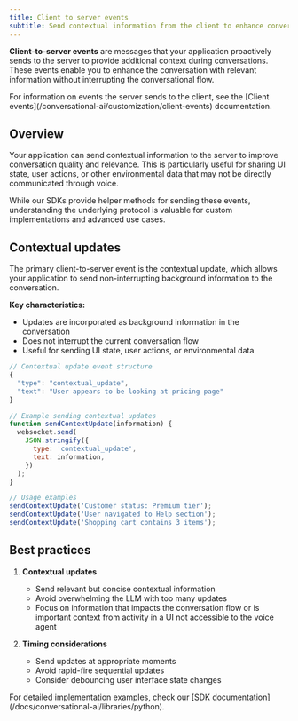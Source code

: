 ```yaml
---
title: Client to server events
subtitle: Send contextual information from the client to enhance conversational applications in real-time.
---
```


**Client-to-server events** are messages that your application proactively sends to the server to provide additional context during conversations. These events enable you to enhance the conversation with relevant information without interrupting the conversational flow.

<Note>
  For information on events the server sends to the client, see the [Client
  events](/conversational-ai/customization/client-events) documentation.
</Note>

## Overview

Your application can send contextual information to the server to improve conversation quality and relevance. This is particularly useful for sharing UI state, user actions, or other environmental data that may not be directly communicated through voice.

<Info>
  While our SDKs provide helper methods for sending these events, understanding the underlying
  protocol is valuable for custom implementations and advanced use cases.
</Info>

## Contextual updates

The primary client-to-server event is the contextual update, which allows your application to send non-interrupting background information to the conversation.

**Key characteristics:**

- Updates are incorporated as background information in the conversation
- Does not interrupt the current conversation flow
- Useful for sending UI state, user actions, or environmental data

```javascript
// Contextual update event structure
{
  "type": "contextual_update",
  "text": "User appears to be looking at pricing page"
}
```

```javascript
// Example sending contextual updates
function sendContextUpdate(information) {
  websocket.send(
    JSON.stringify({
      type: 'contextual_update',
      text: information,
    })
  );
}

// Usage examples
sendContextUpdate('Customer status: Premium tier');
sendContextUpdate('User navigated to Help section');
sendContextUpdate('Shopping cart contains 3 items');
```

## Best practices

1. **Contextual updates**

   - Send relevant but concise contextual information
   - Avoid overwhelming the LLM with too many updates
   - Focus on information that impacts the conversation flow or is important context from activity in a UI not accessible to the voice agent

2. **Timing considerations**

   - Send updates at appropriate moments
   - Avoid rapid-fire sequential updates
   - Consider debouncing user interface state changes

<Info>
  For detailed implementation examples, check our [SDK
  documentation](/docs/conversational-ai/libraries/python).
</Info>
